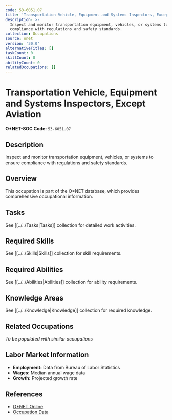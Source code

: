 ```yaml
---
code: 53-6051.07
title: 'Transportation Vehicle, Equipment and Systems Inspectors, Except Aviation'
description: >-
  Inspect and monitor transportation equipment, vehicles, or systems to ensure
  compliance with regulations and safety standards.
collection: Occupations
source: onet
version: '30.0'
alternativeTitles: []
taskCount: 0
skillCount: 0
abilityCount: 0
relatedOccupations: []
---
```

# Transportation Vehicle, Equipment and Systems Inspectors, Except Aviation

**O*NET-SOC Code:** `53-6051.07`

## Description

Inspect and monitor transportation equipment, vehicles, or systems to ensure compliance with regulations and safety standards.

## Overview

This occupation is part of the O*NET database, which provides comprehensive occupational information.

## Tasks

See [[../../Tasks|Tasks]] collection for detailed work activities.

## Required Skills

See [[../../Skills|Skills]] collection for skill requirements.

## Required Abilities

See [[../../Abilities|Abilities]] collection for ability requirements.

## Knowledge Areas

See [[../../Knowledge|Knowledge]] collection for required knowledge.

## Related Occupations

*To be populated with similar occupations*

## Labor Market Information

- **Employment:** Data from Bureau of Labor Statistics
- **Wages:** Median annual wage data
- **Growth:** Projected growth rate

## References

- [O*NET Online](https://www.onetonline.org/link/summary/53-6051.07)
- [Occupation Data](https://www.onetcenter.org/)
